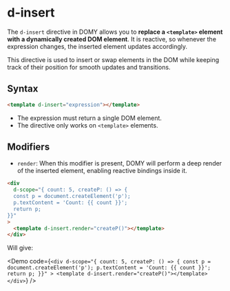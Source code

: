 
# d-insert

The `d-insert` directive in DOMY allows you to **replace a `<template>` element with a dynamically created DOM element**. It is reactive, so whenever the expression changes, the inserted element updates accordingly.

This directive is used to insert or swap elements in the DOM while keeping track of their position for smooth updates and transitions.

## Syntax

```html
<template d-insert="expression"></template>
```

- The expression must return a single DOM element.
- The directive only works on `<template>` elements.

## Modifiers

- `render`: When this modifier is present, DOMY will perform a deep render of the inserted element, enabling reactive bindings inside it.

```html
<div
  d-scope="{ count: 5, createP: () => {
  const p = document.createElement('p');
  p.textContent = 'Count: {{ count }}';
  return p;
}}"
>
  <template d-insert.render="createP()"></template>
</div>
```

Will give:

<Demo
  code={`
    <div
    d-scope="{ count: 5, createP: () => {
    const p = document.createElement('p');
    p.textContent = 'Count: {{ count }}';
    return p;
    }}"
    >
    <template d-insert.render="createP()"></template>
    </div>
`}
/>
